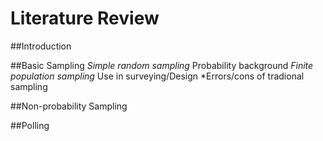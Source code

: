 
# Literature Review {#lit-review}

##Introduction

##Basic Sampling
*Simple random sampling
*Probability background
*Finite population sampling
*Use in surveying/Design
*Errors/cons of tradional sampling

##Non-probability Sampling

##Polling


     

